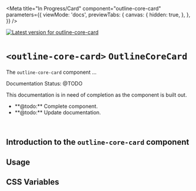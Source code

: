 

<Meta
  title="In Progress/Card"
  component="outline-core-card"
  parameters={{
    viewMode: 'docs',
    previewTabs: {
      canvas: {
        hidden: true,
      },
    },
  }}
/>

[![Latest version for outline-core-card](https://img.shields.io/npm/v/@phase2/outline-core-card)](https://www.npmjs.com/package/@phase2/outline-core-card)

# `<outline-core-card>` `OutlineCoreCard`

The `outline-core-card` component ...

<outline-core-alert status="warning">
  <span slot="header">Documentation Status: @TODO</span>
  <p>This documentation is in need of completion as the component is built out.</p>
  <ul>
    <li>**@todo:** Complete component.</li>
    <li>**@todo:** Update documentation.</li>
  </ul>
</outline-core-alert>
<br />

## Introduction to the **`outline-core-card`** component


## Usage

## CSS Variables

